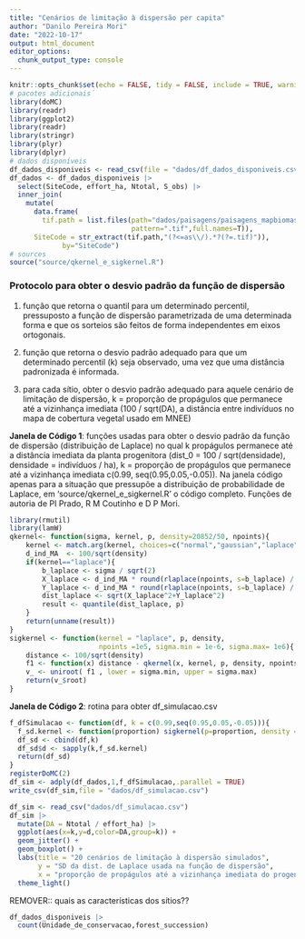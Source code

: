 ```yaml
---
title: "Cenários de limitação à dispersão per capita"
author: "Danilo Pereira Mori"
date: "2022-10-17"
output: html_document
editor_options: 
  chunk_output_type: console
---
```


```r
knitr::opts_chunk$set(echo = FALSE, tidy = FALSE, include = TRUE, warning = FALSE,cache = TRUE,message=FALSE,eval=FALSE)
# pacotes adicionais´
library(doMC)
library(readr)
library(ggplot2)
library(readr)
library(stringr)
library(plyr)
library(dplyr)
# dados disponíveis
df_dados_disponiveis <- read_csv(file = "dados/df_dados_disponiveis.csv")
df_dados <- df_dados_disponiveis |> 
  select(SiteCode, effort_ha, Ntotal, S_obs) |> 
  inner_join(
    mutate(
      data.frame(
        tif.path = list.files(path="dados/paisagens/paisagens_mapbiomas6_padronizadas",
                              pattern=".tif",full.names=T)),
      SiteCode = str_extract(tif.path,"(?<=as\\/).*?(?=.tif)")),
             by="SiteCode")
# sources
source("source/qkernel_e_sigkernel.R")
```


### Protocolo para obter o desvio padrão da função de dispersão

<p>1) função que retorna o quantil para um determinado percentil, pressuposto a função de dispersão parametrizada de uma determinada forma e que os sorteios são feitos de forma independentes em eixos ortogonais.</p> 

<p>2) função que retorna o desvio padrão adequado para que um determinado percentil (k) seja observado, uma vez que uma distância padronizada é informada.</p>

<p>3) para cada sítio, obter o desvio padrão adequado para aquele cenário de limitação de dispersão, k = proporção de propágulos que permanece até a vizinhança imediata (100 / sqrt(DA), a distância entre indivíduos no mapa de cobertura vegetal usado em MNEE)<p/>

<p> __Janela de Código 1__: funções usadas para obter o desvio padrão da função de dispersão (distribuição de Laplace) no qual k propágulos permanece até a distância imediata da planta progenitora (dist_0 = 100 / sqrt(densidade),  densidade = indivíduos / ha), k = proporção de propágulos que permanece até a vizinhança imediata c(0.99, seq(0.95,0.05,-0.05)). Na janela código apenas para a situação que pressupõe a distribuição de probabilidade de Laplace, em 'source/qkernel_e_sigkernel.R' o código completo. Funções de autoria de PI Prado, R M Coutinho e D P Mori.</p>

```r
library(rmutil)
library(lamW)
qkernel<- function(sigma, kernel, p, density=20852/50, npoints){
    kernel <- match.arg(kernel, choices=c("normal","gaussian","laplace","uniform"))
    d_ind_MA  <- 100/sqrt(density)
    if(kernel=="laplace"){
        b_laplace <- sigma / sqrt(2)
        X_laplace <- d_ind_MA * round(rlaplace(npoints, s=b_laplace) / d_ind_MA)
        Y_laplace <- d_ind_MA * round(rlaplace(npoints, s=b_laplace) / d_ind_MA)
        dist_laplace <- sqrt(X_laplace^2+Y_laplace^2)
        result <- quantile(dist_laplace, p)
    }
    return(unname(result))
}
sigkernel <- function(kernel = "laplace", p, density,
                      npoints =1e5, sigma.min = 1e-6, sigma.max= 1e6){
    distance <- 100/sqrt(density)
    f1 <- function(x) distance - qkernel(x, kernel, p, density, npoints)
    v_ <- uniroot( f1 , lower = sigma.min, upper = sigma.max)
    return(v_$root)
}
```

<p> __Janela de Código 2__: rotina para obter df_simulacao.csv </p>

```r
f_dfSimulacao <- function(df, k = c(0.99,seq(0.95,0.05,-0.05))){
  f_sd.kernel <- function(proportion) sigkernel(p=proportion, density = df$Ntotal/df$effort_ha)
  df_sd <- cbind(df,k)
  df_sd$d <- sapply(k,f_sd.kernel)
  return(df_sd)
}
registerDoMC(2)
df_sim <- adply(df_dados,1,f_dfSimulacao,.parallel = TRUE)
write_csv(df_sim,file = "dados/df_simulacao.csv")
```


```r
df_sim <- read_csv("dados/df_simulacao.csv")
df_sim |> 
  mutate(DA = Ntotal / effort_ha) |> 
  ggplot(aes(x=k,y=d,color=DA,group=k)) +
  geom_jitter() +
  geom_boxplot() +
  labs(title = "20 cenários de limitação à dispersão simulados",
       y = "SD da dist. de Laplace usada na função de dispersão",
       x = "proporção de propágulos até a vizinhança imediata do progenitor") +
  theme_light() 
```


########## REMOVER:: quais as características dos sítios??

```r
df_dados_disponiveis |> 
  count(Unidade_de_conservacao,forest_succession)
```

